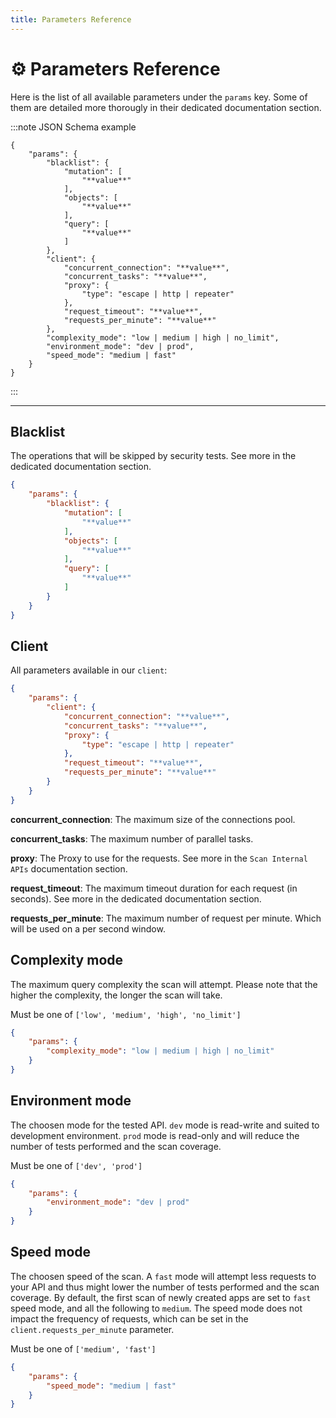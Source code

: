 ```yaml
---
title: Parameters Reference
---
```


# ⚙️ Parameters Reference

Here is the list of all available parameters under the `params` key. Some of them are detailed more thorougly in their dedicated documentation section.

:::note JSON Schema example

```
{
    "params": {
        "blacklist": {
            "mutation": [
                "**value**"
            ],
            "objects": [
                "**value**"
            ],
            "query": [
                "**value**"
            ]
        },
        "client": {
            "concurrent_connection": "**value**",
            "concurrent_tasks": "**value**",
            "proxy": {
                "type": "escape | http | repeater"
            },
            "request_timeout": "**value**",
            "requests_per_minute": "**value**"
        },
        "complexity_mode": "low | medium | high | no_limit",
        "environment_mode": "dev | prod",
        "speed_mode": "medium | fast"
    }
}
```

:::

***



## Blacklist

The operations that will be skipped by security tests. See more in the dedicated documentation section.

```JSON
{
    "params": {
        "blacklist": {
            "mutation": [
                "**value**"
            ],
            "objects": [
                "**value**"
            ],
            "query": [
                "**value**"
            ]
        }
    }
}
```



## Client

All parameters available in our `client`:

```JSON
{
    "params": {
        "client": {
            "concurrent_connection": "**value**",
            "concurrent_tasks": "**value**",
            "proxy": {
                "type": "escape | http | repeater"
            },
            "request_timeout": "**value**",
            "requests_per_minute": "**value**"
        }
    }
}
```

**concurrent_connection**: The maximum size of the connections pool.

**concurrent_tasks**: The maximum number of parallel tasks.

**proxy**: The Proxy to use for the requests. See more in the `Scan Internal APIs` documentation section.

**request_timeout**: The maximum timeout duration for each request (in seconds). See more in the dedicated documentation section.

**requests_per_minute**: The maximum number of request per minute. Which will be used on a per second window.



## Complexity mode

The maximum query complexity the scan will attempt. Please note that the higher the complexity, the longer the scan will take.

Must be one of `['low', 'medium', 'high', 'no_limit']`

```JSON
{
    "params": {
        "complexity_mode": "low | medium | high | no_limit"
    }
}
```



## Environment mode

The choosen mode for the tested API. `dev` mode is read-write and suited to development environment. `prod` mode is read-only and will reduce the number of tests performed and the scan coverage.

Must be one of `['dev', 'prod']`

```JSON
{
    "params": {
        "environment_mode": "dev | prod"
    }
}
```



## Speed mode

The choosen speed of the scan. A `fast` mode will attempt less requests to your API and thus might lower the number of tests performed and the scan coverage. By default, the first scan of newly created apps are set to `fast` speed mode, and all the following to `medium`. The speed mode does not impact the frequency of requests, which can be set in the `client.requests_per_minute` parameter.

Must be one of `['medium', 'fast']`

```JSON
{
    "params": {
        "speed_mode": "medium | fast"
    }
}
```

